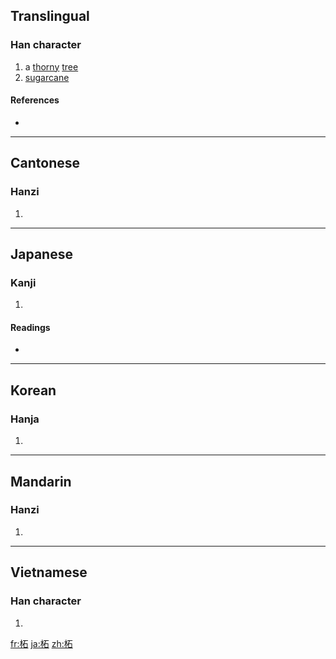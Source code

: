 ==Translingual==

===Han character===
{{Han char|rn=75|rad=木|as=05|sn=9|four=4196<sub>0</sub>|canj=木一口 (DMR)}}

# a [[thorny]] [[tree]]
# [[sugarcane]]

====References====
* {{Han ref|kx=0519.090|dkj=14626|dj=0907.070|hdz=21180.020|uh=67D8|ud=26584|bh=CF43|bd=53059}}

----

==Cantonese==

===Hanzi===
{{yue-hanzi|jyut=|y=je3}}

# {{defn|Cantonese|sort=木05}}

----

==Japanese==

===Kanji===
{{ja-kanji|grade=|rs=木05}}

# {{defn|Japanese}}

====Readings====
* {{ja-readings|on=[[しゃ]] (sha)|kun=[[やまぐわ]] (yamaguwa), [[つげ]] (tsuge), [[つみ]] (tsumi)}}

----

==Korean==

===Hanja===
{{ko-hanja|hangeul=자|eumhun=|rv=ja|mr=cha|y=ca}}

# {{defn|Korean|sort=木05}}

----

==Mandarin==

===Hanzi===
{{cmn-hanzi|pin=[[zhè]] ([[zhe4]])|wg=che<sup>4</sup>}}

# {{defn|Mandarin|sort=木05}}

----

==Vietnamese==

===Han character===
{{vi-hantu|[[chá]], [[rú]], [[giá]]|rs=木05}}

# {{defn|Vietnamese|sort=木05}}

[[fr:柘]]
[[ja:柘]]
[[zh:柘]]